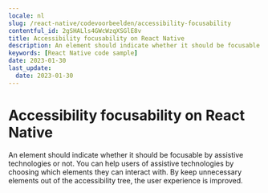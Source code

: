 ```yaml
---
locale: nl
slug: /react-native/codevoorbeelden/accessibility-focusability
contentful_id: 2gSHALls4GWcWzqXSGlE8v
title: Accessibility focusability on React Native
description: An element should indicate whether it should be focusable by assistive technologies or not.
keywords: [React Native code sample]
date: 2023-01-30
last_update:
  date: 2023-01-30
---
```


# Accessibility focusability on React Native

An element should indicate whether it should be focusable by assistive technologies or not. You can help users of assistive technologies by choosing which elements they can interact with. By keep unnecessary elements out of the accessibility tree, the user experience is improved.

<CodeSample id="accessibility-focusable" locale="nl" platform="react native"/>
